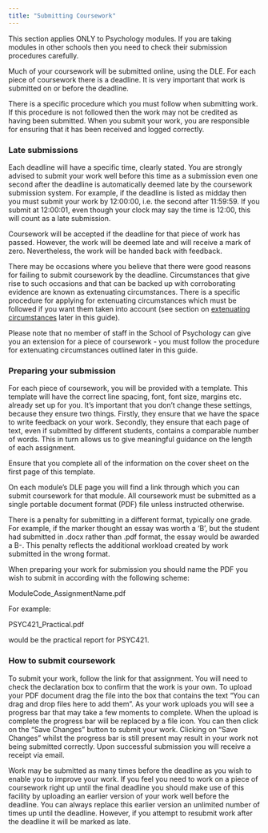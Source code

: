 ```yaml
---
title: "Submitting Coursework"
---
```


This section applies ONLY to Psychology modules. If you are taking modules in other schools then you need to check their submission procedures carefully.

Much of your coursework will be submitted online, using the DLE. For each piece of coursework there is a deadline. It is very important that work is submitted on or before the deadline.

There is a specific procedure which you must follow when submitting work. If this procedure is not followed then the work may not be credited as having been submitted. When you submit your work, you are responsible for ensuring that it has been received and logged correctly.

### Late submissions

Each deadline will have a specific time, clearly stated. You are strongly advised to submit your work well before this time as a submission even one second after the deadline is automatically deemed late by the coursework submission system. For example, if the deadline is listed as midday then you must submit your work by 12:00:00, i.e. the second after 11:59:59. If you submit at 12:00:01, even though your clock may say the time is 12:00, this will count as a late submission.

Coursework will be accepted if the deadline for that piece of work has passed. However, the work will be deemed late and will receive a mark of zero. Nevertheless, the work will be handed back with feedback.

There may be occasions where you believe that there were good reasons for failing to submit coursework by the deadline. Circumstances that give rise to such occasions and that can be backed up with corroborating evidence are known as extenuating circumstances. There is a specific procedure for applying for extenuating circumstances which must be followed if you want them taken into account (see section on [extenuating circumstances](https://plymouthpsychology.github.io/handbooks/extenuating_circumstances.html) later in this guide).

Please note that no member of staff in the School of Psychology can give you an extension for a piece of coursework - you must follow the procedure for extenuating circumstances outlined later in this guide.

### Preparing your submission

For each piece of coursework, you will be provided with a template. This template will have the correct line spacing, font, font size, margins etc. already set up for you. It's important that you don't change these settings, because they ensure two things. Firstly, they ensure that we have the space to write feedback on your work. Secondly, they ensure that each page of text, even if submitted by different students, contains a comparable number of words. This in turn allows us to give meaningful guidance on the length of each assignment.

Ensure that you complete all of the information on the cover sheet on the first page of this template.

On each module's DLE page you will find a link through which you can submit coursework for that module. All coursework must be submitted as a single portable document format (PDF) file unless instructed otherwise.

There is a penalty for submitting in a different format, typically one grade. For example, if the marker thought an essay was worth a 'B', but the student had submitted in .docx rather than .pdf format, the essay would be awarded a B-. This penalty reflects the additional workload created by work submitted in the wrong format.

When preparing your work for submission you should name the PDF you wish to submit in according with the following scheme:

ModuleCode_AssignmentName.pdf

For example:

PSYC421_Practical.pdf

would be the practical report for PSYC421.

### How to submit coursework

To submit your work, follow the link for that assignment. You will need to check the declaration box to confirm that the work is your own. To upload your PDF document drag the file into the box that contains the text "You can drag and drop files here to add them". As your work uploads you will see a progress bar that may take a few moments to complete. When the upload is complete the progress bar will be replaced by a file icon. You can then click on the "Save Changes" button to submit your work. Clicking on "Save Changes" whilst the progress bar is still present may result in your work not being submitted correctly. Upon successful submission you will receive a receipt via email.

Work may be submitted as many times before the deadline as you wish to enable you to improve your work. If you feel you need to work on a piece of coursework right up until the final deadline you should make use of this facility by uploading an earlier version of your work well before the deadline. You can always replace this earlier version an unlimited number of times up until the deadline. However, if you attempt to resubmit work after the deadline it will be marked as late.
